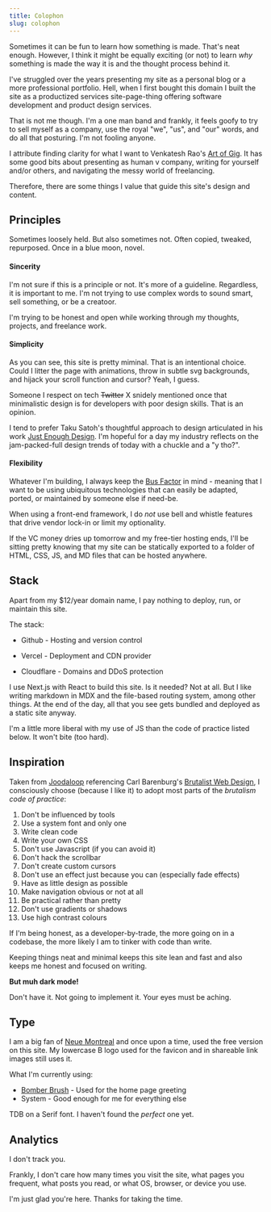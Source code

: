 ```yaml
---
title: Colophon
slug: colophon
---
```


Sometimes it can be fun to learn how something is made. That's neat enough. However, I think it might be equally exciting (or not) to learn _why_ something is made the way it is and the thought process behind it.

I've struggled over the years presenting my site as a personal blog or a more professional portfolio. Hell, when I first bought this domain I built the site as a productized services site-page-thing offering software development and product design services.

That is not me though. I'm a one man band and frankly, it feels goofy to try to sell myself as a company, use the royal "we", "us", and "our" words, and do all that posturing. I'm not fooling anyone.

I attribute finding clarity for what I want to Venkatesh Rao's [ Art of Gig](https://artofgig.com). It has some good bits about presenting as human v company, writing for yourself and/or others, and navigating the messy world of freelancing.

Therefore, there are some things I value that guide this site's design and content.

## Principles

Sometimes loosely held. But also sometimes not. Often copied, tweaked, repurposed. Once in a blue moon, novel.

#### **Sincerity**

I'm not sure if this is a principle or not. It's more of a guideline. Regardless, it is important to me. I'm not trying to use complex words to sound smart, sell something, or be a creatoor.

I'm trying to be honest and open while working through my thoughts, projects, and freelance work.

#### **Simplicity**

As you can see, this site is pretty miminal. That is an intentional choice. Could I litter the page with animations, throw in subtle svg backgrounds, and hijack your scroll function and cursor? Yeah, I guess.

Someone I respect on tech ~~Twitter~~ X snidely mentioned once that minimalistic design is for developers with poor design skills. That is an opinion.

I tend to prefer Taku Satoh's thoughtful approach to design articulated in his work [Just Enough Design](https://www.goodreads.com/en/book/show/60420633-just-enough-design). I'm hopeful for a day my industry reflects on the jam-packed-full design trends of today with a chuckle and a "y tho?".

#### **Flexibility**

Whatever I'm building, I always keep the [Bus Factor](https://en.wikipedia.org/wiki/Bus_factor) in mind - meaning that I want to be using ubiquitous technologies that can easily be adapted, ported, or maintained by someone else if need-be.

When using a front-end framework, I do _not_ use bell and whistle features that drive vendor lock-in or limit my optionality.

If the VC money dries up tomorrow and my free-tier hosting ends, I'll be sitting pretty knowing that my site can be statically exported to a folder of HTML, CSS, JS, and MD files that can be hosted anywhere.

## Stack

Apart from my $12/year domain name, I pay nothing to deploy, run, or maintain this site.

The stack:

- Github - Hosting and version control

- Vercel - Deployment and CDN provider

- Cloudflare - Domains and DDoS protection

I use Next.js with React to build this site. Is it needed? Not at all. But I like writing markdown in MDX and the file-based routing system, among other things. At the end of the day, all that you see gets bundled and deployed as a static site anyway.

I'm a little more liberal with my use of JS than the code of practice listed below. It won't bite (too hard).

## Inspiration

Taken from [Joodaloop](https://joodaloop.com/colophon) referencing Carl Barenburg's [Brutalist Web Design](https://github.com/carlbarth/brutalist-web-design), I consciously choose (because I like it) to adopt most parts of the _brutalism code of practice_:

1. Don't be influenced by tools
2. Use a system font and only one
3. Write clean code
4. Write your own CSS
5. Don't use Javascript (if you can avoid it)
6. Don't hack the scrollbar
7. Don't create custom cursors
8. Don't use an effect just because you can (especially fade effects)
9. Have as little design as possible
10. Make navigation obvious or not at all
11. Be practical rather than pretty
12. Don't use gradients or shadows
13. Use high contrast colours

If I'm being honest, as a developer-by-trade, the more going on in a codebase, the more likely I am to tinker with code than write.

Keeping things neat and minimal keeps this site lean and fast and also keeps me honest and focused on writing.

**But muh dark mode!**

Don't have it. Not going to implement it. Your eyes must be aching.

## Type

I am a big fan of [Neue Montreal](https://pangrampangram.com/products/neue-montreal) and once upon a time, used the free version on this site. My lowercase B logo used for the favicon and in shareable link images still uses it.

What I'm currently using:

- [Bomber Brush](https://www.dafont.com/bomber-brush.font) - Used for the home page greeting
- System - Good enough for me for everything else

TDB on a Serif font. I haven't found the _perfect_ one yet.

## Analytics

I don't track you.

Frankly, I don't care how many times you visit the site, what pages you frequent, what posts you read, or what OS, browser, or device you use.

I'm just glad you're here. Thanks for taking the time.
